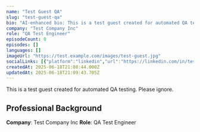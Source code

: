 ```yaml
---
name: "Test Guest QA"
slug: "test-guest-qa"
bio: "AI-enhanced bio: This is a test guest created for automated QA testing."
company: "Test Company Inc"
role: "QA Test Engineer"
episodeCount: 0
episodes: []
languages: []
imageUrl: "https://test.example.com/images/test-guest.jpg"
socialLinks: [{"platform":"linkedin","url":"https://linkedin.com/in/testguestqa"}]
createdAt: 2025-06-18T21:08:44.000Z
updatedAt: 2025-06-18T21:09:43.705Z
---
```


This is a test guest created for automated QA testing. Please ignore.

## Professional Background

**Company**: Test Company Inc
**Role**: QA Test Engineer
